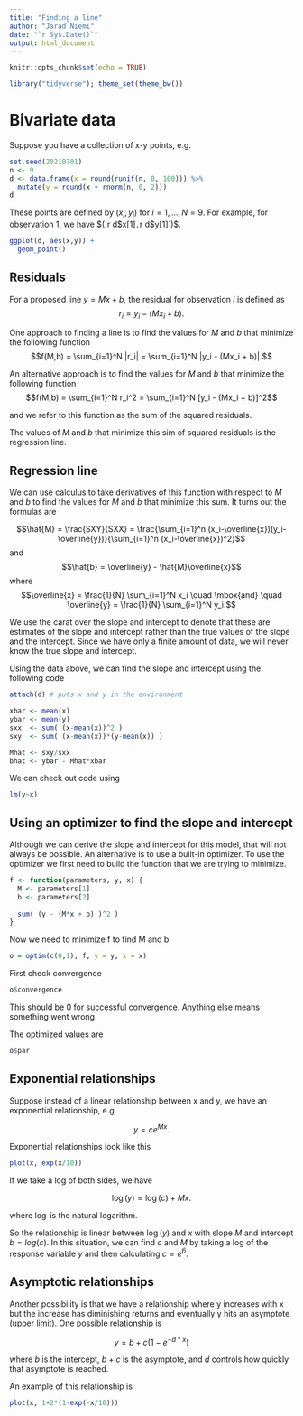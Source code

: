 ```yaml
---
title: "Finding a line"
author: "Jarad Niemi"
date: "`r Sys.Date()`"
output: html_document
---
```


```r
knitr::opts_chunk$set(echo = TRUE)

library("tidyverse"); theme_set(theme_bw())
```

# Bivariate data

Suppose you have a collection of x-y points, e.g. 

```r
set.seed(20210701)
n <- 9
d <- data.frame(x = round(runif(n, 0, 100))) %>%
  mutate(y = round(x + rnorm(n, 0, 2)))
d
```

These points are defined by $(x_i,y_i)$ for $i=1,\ldots,N=9$. 
For example, for observation 1, we have $(`r d$x[1]`, `r d$y[1]`)$.

```r
ggplot(d, aes(x,y)) +
  geom_point()
```



## Residuals

For a proposed line $y=Mx+b$, the residual for observation $i$ is defined as 
$$r_i = y_i - (Mx_i + b).$$

One approach to finding a line is to find the values for $M$ and $b$ that 
minimize the following function
$$f(M,b) = \sum_{i=1}^N |r_i| = \sum_{i=1}^N |y_i - (Mx_i + b)|.$$

An alternative approach is to find the values for $M$ and $b$ that minimize the 
following function
$$f(M,b) = \sum_{i=1}^N r_i^2 = \sum_{i=1}^N [y_i - (Mx_i + b)]^2$$

and we refer to this function as the sum of the squared residuals. 

The values of $M$ and $b$ that minimize this sim of squared residuals is the 
regression line. 


## Regression line

We can use calculus to take derivatives of this function with respect to $M$ and
$b$ to find the values for $M$ and $b$ that minimize this sum.
It turns out the formulas are 

$$\hat{M} = \frac{SXY}{SXX} = 
\frac{\sum_{i=1}^n (x_i-\overline{x})(y_i-\overline{y})}{\sum_{i=1}^n (x_i-\overline{x})^2}$$
and 
$$\hat{b} = \overline{y} - \hat{M}\overline{x}$$
where
$$\overline{x} = \frac{1}{N} \sum_{i=1}^N x_i \quad \mbox{and} \quad
\overline{y} = \frac{1}{N} \sum_{i=1}^N y_i.$$

We use the carat over the slope and intercept to denote that these are 
estimates of the slope and intercept rather than the true values of the slope
and the intercept. 
Since we have only a finite amount of data, we will never know the true slope
and intercept. 

Using the data above, we can find the slope and intercept using the following
code

```r
attach(d) # puts x and y in the environment

xbar <- mean(x)
ybar <- mean(y)
sxx  <- sum( (x-mean(x))^2 )
sxy  <- sum( (x-mean(x))*(y-mean(x)) )

Mhat <- sxy/sxx
bhat <- ybar - Mhat*xbar
```

We can check out code using

```r
lm(y~x)
```


## Using an optimizer to find the slope and intercept

Although we can derive the slope and intercept for this model,
that will not always be possible. 
An alternative is to use a built-in optimizer.
To use the optimizer we first need to build the function that we are trying to
minimize. 

```r
f <- function(parameters, y, x) {
  M <- parameters[1]
  b <- parameters[2]
  
  sum( (y - (M*x + b) )^2 ) 
}
```

Now we need to minimize f to find M and b

```r
o = optim(c(0,1), f, y = y, x = x)
```

First check convergence

```r
o$convergence
```

This should be 0 for successful convergence. 
Anything else means something went wrong. 

The optimized values are

```r
o$par
```


## Exponential relationships

Suppose instead of a linear relationship between x and y, we have an exponential
relationship, e.g. 

$$y = c e^{Mx}.$$

Exponential relationships look like this

```r
plot(x, exp(x/10))
```

If we take a log of both sides, we have 

$$\log(y) = \log(c) + Mx.$$

where $\log$ is the natural logarithm. 



So the relationship is linear between $\log(y)$ and $x$ with slope $M$ and 
intercept $b = log(c)$. In this situation, we can find $c$ and $M$ by
taking a log of the response variable $y$ and then calculating $c = e^\hat{b}$. 


## Asymptotic relationships

Another possibility is that we have a relationship where y increases with x but 
the increase has diminishing returns and eventually y hits an asymptote (upper 
limit). 
One possible relationship is 

$$y = b + c(1-e^{-d*x})$$

where $b$ is the intercept, $b+c$ is the asymptote, and $d$ controls
how quickly that asymptote is reached. 

An example of this relationship is 

```r
plot(x, 1+2*(1-exp(-x/10)))
```

